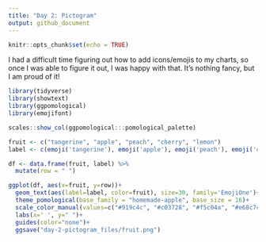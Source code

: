```yaml
---
title: "Day 2: Pictogram"
output: github_document
---
```


```r
knitr::opts_chunk$set(echo = TRUE)
```


I had a difficult time figuring out how to add icons/emojis to my charts, so once I was able to figure it out, I was happy with that. It's nothing fancy, but I am proud of it! 

```r
library(tidyverse)
library(showtext)
library(ggpomological)
library(emojifont)
```


```r
scales::show_col(ggpomological:::pomological_palette)
```

```r
fruit <- c("tangerine", "apple", "peach", "cherry", "lemon")
label <- c(emoji('tangerine'), emoji('apple'), emoji('peach'), emoji('cherries'), emoji('lemon'))

df <- data.frame(fruit, label) %>%
  mutate(row = " ")

ggplot(df, aes(x=fruit, y=row))+
  geom_text(aes(label=label, color=fruit), size=30, family='EmojiOne')+
  theme_pomological(base_family = "homemade-apple", base_size = 16)+
  scale_color_manual(values=c("#919c4c", "#c03728", "#f5c04a", "#e68c7c", "#fd8f24"))+
  labs(x=' ', y=" ")+
  guides(color="none")+
  ggsave("day-2-pictogram_files/fruit.png")



```

